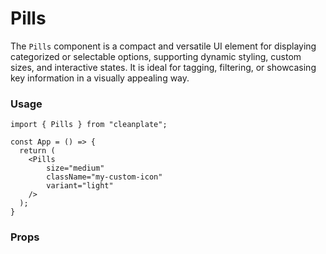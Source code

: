 
<Meta title="atoms/Pills/Documentation" />

# Pills

The `Pills` component is a compact and versatile UI element for displaying categorized or selectable options, supporting dynamic styling, custom sizes, and interactive states. It is ideal for tagging, filtering, or showcasing key information in a visually appealing way.

### Usage

```
import { Pills } from "cleanplate";

const App = () => {
  return (
    <Pills
        size="medium"
        className="my-custom-icon"
        variant="light"
    />
  );
}
```

### Props

<ArgsTable of={Pills} />
